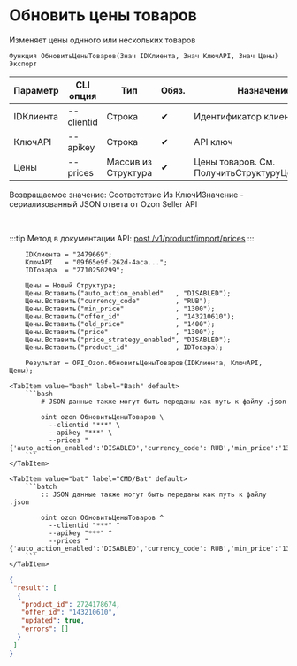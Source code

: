 ﻿---
sidebar_position: 5
description: Обновить цены товаров и другие функции для работы с Ozon в Открытом пакете интеграций - бесплатной open-source библиотеке интеграций для 1С:Предприятие 8, OneScript и CLI
keywords: [1C, 1С, 1С:Предприятие, 1С:Предприятие 8.3, API, Интеграция, Сервисы, Обмен, OneScript, CLI, Ozon]
---


# Обновить цены товаров
 Изменяет цены однного или нескольких товаров



`Функция ОбновитьЦеныТоваров(Знач IDКлиента, Знач КлючAPI, Знач Цены) Экспорт`

  | Параметр | CLI опция | Тип | Обяз. | Назначение |
  |-|-|-|-|-|
  | IDКлиента | --clientid | Строка | &#x2714; | Идентификатор клиента |
  | КлючAPI | --apikey | Строка | &#x2714; | API ключ |
  | Цены | --prices | Массив из Структура | &#x2714; | Цены товаров. См. ПолучитьСтруктуруЦеныТовара |

  
  Возвращаемое значение:   Соответствие Из КлючИЗначение - сериализованный JSON ответа от Ozon Seller API

<br/>

:::tip
Метод в документации API: [post /v1/product/import/prices](https://docs.ozon.ru/api/seller/#operation/ProductAPI_ImportProductsPrices)
:::
<br/>


```bsl title="Пример использования для 1С:Предприятие/OneScript"
    IDКлиента = "2479669";
    КлючAPI   = "09f65e9f-262d-4aca...";
    IDТовара  = "2710250299";

    Цены = Новый Структура;
    Цены.Вставить("auto_action_enabled"   , "DISABLED");
    Цены.Вставить("currency_code"         , "RUB");
    Цены.Вставить("min_price"             , "1300");
    Цены.Вставить("offer_id"              , "143210610");
    Цены.Вставить("old_price"             , "1400");
    Цены.Вставить("price"                 , "1300");
    Цены.Вставить("price_strategy_enabled", "DISABLED");
    Цены.Вставить("product_id"            , IDТовара);

    Результат = OPI_Ozon.ОбновитьЦеныТоваров(IDКлиента, КлючAPI, Цены);
```
    

 <Tabs>
  
    <TabItem value="bash" label="Bash" default>
        ```bash
            # JSON данные также могут быть переданы как путь к файлу .json
            
            oint ozon ОбновитьЦеныТоваров \
              --clientid "***" \
              --apikey "***" \
              --prices "{'auto_action_enabled':'DISABLED','currency_code':'RUB','min_price':'1300','offer_id':'143210610','old_price':'1400','price':'1300','price_strategy_enabled':'DISABLED','product_id':'2724178674'}"
        ```
    </TabItem>
  
    <TabItem value="bat" label="CMD/Bat" default>
        ```batch
            :: JSON данные также могут быть переданы как путь к файлу .json
            
            oint ozon ОбновитьЦеныТоваров ^
              --clientid "***" ^
              --apikey "***" ^
              --prices "{'auto_action_enabled':'DISABLED','currency_code':'RUB','min_price':'1300','offer_id':'143210610','old_price':'1400','price':'1300','price_strategy_enabled':'DISABLED','product_id':'2724178674'}"
        ```
    </TabItem>
</Tabs>


```json title="Результат"
{
 "result": [
  {
   "product_id": 2724178674,
   "offer_id": "143210610",
   "updated": true,
   "errors": []
  }
 ]
}
```
